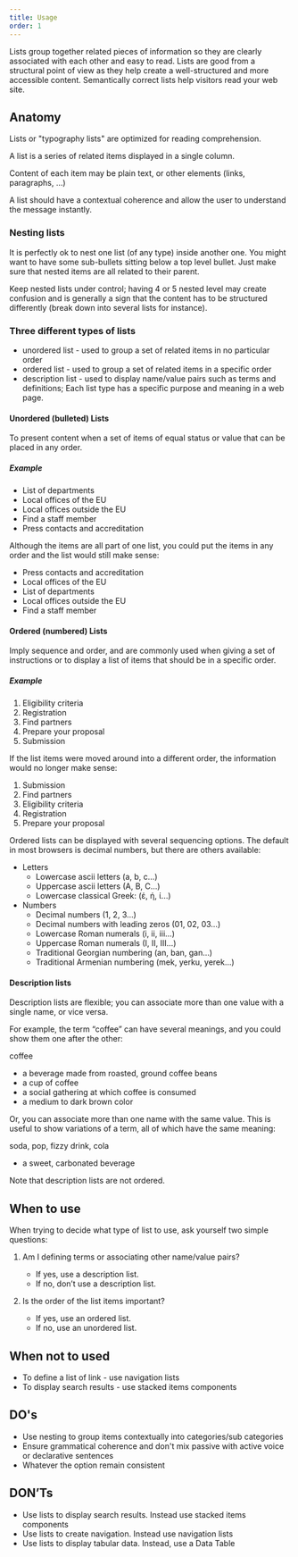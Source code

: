```yaml
---
title: Usage
order: 1
---
```



<Paragraph size="lead">
  Lists group together related pieces of information so they are clearly
  associated with each other and easy to read. Lists are good from a structural
  point of view as they help create a well-structured and more accessible
  content. Semantically correct lists help visitors read your web site.
</Paragraph>

## Anatomy

Lists or "typography lists" are optimized for reading comprehension.

A list is a series of related items displayed in a single column.

Content of each item may be plain text, or other elements (links, paragraphs, ...)

A list should have a contextual coherence and allow the user to understand the message instantly.

### Nesting lists

It is perfectly ok to nest one list (of any type) inside another one.
You might want to have some sub-bullets sitting below a top level bullet.
Just make sure that nested items are all related to their parent.

Keep nested lists under control; having 4 or 5 nested level may create confusion and is generally a sign that the content has to be structured differently (break down into several lists for instance).

### Three different types of lists

- unordered list - used to group a set of related items in no particular order
- ordered list - used to group a set of related items in a specific order
- description list - used to display name/value pairs such as terms and definitions; Each list type has a specific purpose and meaning in a web page.

#### Unordered (bulleted) Lists

To present content when a set of items of equal status or value that can be placed in any order.

##### Example

- List of departments
- Local offices of the EU
- Local offices outside the EU
- Find a staff member
- Press contacts and accreditation

Although the items are all part of one list, you could put the items in any order and the list would still make sense:

- Press contacts and accreditation
- Local offices of the EU
- List of departments
- Local offices outside the EU
- Find a staff member

#### Ordered (numbered) Lists

Imply sequence and order, and are commonly used when giving a set of instructions or to display a list of items that should be in a specific order.

##### Example

1. Eligibility criteria
2. Registration
3. Find partners
4. Prepare your proposal
5. Submission

If the list items were moved around into a different order, the information would no longer make sense:

1. Submission
2. Find partners
3. Eligibility criteria
4. Registration
5. Prepare your proposal

Ordered lists can be displayed with several sequencing options. The default in most browsers is decimal numbers, but there are others available:

- Letters
  - Lowercase ascii letters (a, b, c…)
  - Uppercase ascii letters (A, B, C…)
  - Lowercase classical Greek: (έ, ή, ί…)
- Numbers
  - Decimal numbers (1, 2, 3…)
  - Decimal numbers with leading zeros (01, 02, 03…)
  - Lowercase Roman numerals (i, ii, iii…)
  - Uppercase Roman numerals (I, II, III…)
  - Traditional Georgian numbering (an, ban, gan…)
  - Traditional Armenian numbering (mek, yerku, yerek…)

#### Description lists

Description lists are flexible; you can associate more than one value with a single name, or vice versa.

For example, the term “coffee” can have several meanings, and you could show them one after the other:

coffee

- a beverage made from roasted, ground coffee beans
- a cup of coffee
- a social gathering at which coffee is consumed
- a medium to dark brown color

Or, you can associate more than one name with the same value. This is useful to show variations of a term, all of which have the same meaning:

soda,
pop,
fizzy drink,
cola

- a sweet, carbonated beverage

Note that description lists are not ordered.

## When to use

When trying to decide what type of list to use, ask yourself two simple questions:

1. Am I defining terms or associating other name/value pairs?

   - If yes, use a description list.
   - If no, don’t use a description list.

2. Is the order of the list items important?

   - If yes, use an ordered list.
   - If no, use an unordered list.

## When not to used

- To define a list of link - use navigation lists
- To display search results - use stacked items components

## DO's

- Use nesting to group items contextually into categories/sub categories
- Ensure grammatical coherence and don't mix passive with active voice or declarative sentences
- Whatever the option remain consistent

## DON’Ts

- Use lists to display search results. Instead use stacked items components
- Use lists to create navigation. Instead use navigation lists
- Use lists to display tabular data. Instead, use a Data Table
